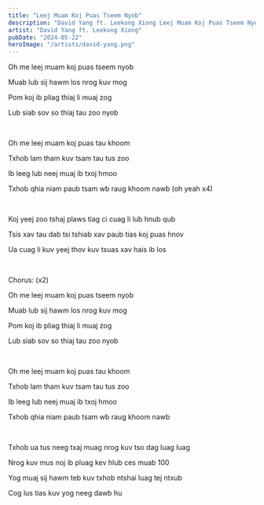 ```yaml
---
title: "Leej Muam Koj Puas Tseem Nyob"
description: "David Yang ft. Leekong Xiong Leej Muam Koj Puas Tseem Nyob Lyrics"
artist: "David Yang ft. Leekong Xiong"
pubDate: "2024-05-22"
heroImage: "/artists/david-yang.png"
---
```


Oh me leej muam koj puas tseem nyob

Muab lub sij hawm los nrog kuv mog

Pom koj ib pliag thiaj li muaj zog

Lub siab sov so thiaj tau zoo nyob

<br />

Oh me leej muam koj puas tau khoom

Txhob lam tham kuv tsam tau tus zoo

Ib leeg lub neej muaj ib txoj hmoo

Txhob qhia niam paub tsam wb raug khoom nawb (oh yeah x4)

<br />

Koj yeej zoo tshaj plaws tiag ci cuag li lub hnub qub

Tsis xav tau dab tsi tshiab xav paub tias koj puas hnov

Ua cuag li kuv yeej thov kuv tsuas xav hais ib los

<br />

Chorus: (x2)

Oh me leej muam koj puas tseem nyob

Muab lub sij hawm los nrog kuv mog

Pom koj ib pliag thiaj li muaj zog

Lub siab sov so thiaj tau zoo nyob

<br />

Oh me leej muam koj puas tau khoom

Txhob lam tham kuv tsam tau tus zoo

Ib leeg lub neej muaj ib txoj hmoo

Txhob qhia niam paub tsam wb raug khoom nawb

<br />

Txhob ua tus neeg txaj muag nrog kuv tso dag luag luag

Nrog kuv mus noj ib pluag kev hlub ces muab 100

Yog muaj sij hawm teb kuv txhob ntshai luag tej ntxub

Cog lus tias kuv yog neeg dawb hu
